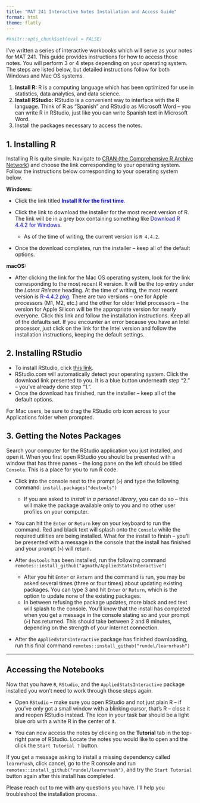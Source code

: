 ```yaml
---
title: "MAT 241 Interactive Notes Installation and Access Guide"
format: html
theme: flatly
---
```


```r
#knitr::opts_chunk$set(eval = FALSE)
```


I've written a series of interactive workbooks which will serve as your notes for MAT 241. This guide provides instructions for how to access those notes. You will perform 3 or 4 steps depending on your operating system. The steps are listed below, but detailed instructions follow for both Windows and Mac OS systems.

1. **Install R:** R is a computing language which has been optimized for use in statistics, data analytics, and data science.
2. **Install RStudio:** RStudio is a convenient way to interface with the R language. Think of R as "Spanish" and RStudio as Microsoft Word -- you can write R in RStudio, just like you can write Spanish text in Microsoft Word.
3. Install the packages necessary to access the notes.

## 1. Installing R

Installing R is quite simple. Navigate to [CRAN (the Comprehensive R Archive Network)](https://cran.r-project.org/){target="_blank"} and choose the link corresponding to your operating system. Follow the instructions below corresponding to your operating system below. 

**Windows:** 

+ Click the link titled **<span style = "color:blue">Install R for the first time</span>**.
+ Click the link to download the installer for the most recent version of R. The link will be in a grey box containing something like <span style = "color:blue">Download R 4.4.2 for Windows</span>.

  + As of the time of writing, the current version is `R 4.4.2`.
  
+ Once the download completes, run the installer -- keep all of the default options.

**macOS:**

+ After clicking the link for the Mac OS operating system, look for the link corresponding to the most recent R version. It will be the top entry under the *Latest Release* heading. At the time of writing, the most recent version is <span style = "color:blue">R-4.4.2.pkg</span>. There are two versions -- one for Apple processors (M1, M2, etc.) and the other for older Intel processors -- the version for Apple Silicon will be the appropriate version for nearly everyone. Click this link and follow the installation instructions. Keep all of the defaults set. If you encounter an error because you have an Intel processor, just click on the link for the Intel version and follow the installation instructions, keeping the default settings.

## 2. Installing RStudio

+ To install RStudio, click [this link](https://posit.co/download/rstudio-desktop/){target="_blank"}. 
+ RStudio.com will automatically detect your operating system. Click the download link presented to you. It is a blue button underneath step "2." -- you've already done step "1.".
+ Once the download has finished, run the installer -- keep all of the default options.

:::{.calllout.note}
For Mac users, be sure to drag the RStudio orb icon across to your Applications folder when prompted.
:::

## 3. Getting the Notes Packages

Search your computer for the RStudio application you just installed, and open it. When you first open RStudio you should be presented with a window that has three panes -- the long pane on the left should be titled `Console`. This is a place for you to run R code.

+ Click into the console next to the prompt (`>`) and type the following command: `install.packages("devtools")`

  + If you are asked to *install in a personal library*, you can do so -- this will make the package available only to you and no other user profiles on your computer.
+ You can hit the `Enter` or `Return` key on your keyboard to run the command. Red and black text will splash onto the `Console` while the required utilities are being installed. What for the install to finish -- you'll be presented with a message in the console that the install has finished and your prompt (`>`) will return.
+ After `devtools` has been installed, run the following command `remotes::install_github("agmath/AppliedStatsInteractive")`
  
  + After you hit `Enter` or `Return` and the command is run, you may be asked several times (three or four times) about updating existing packages. You can type 3 and hit `Enter` or `Return`, which is the option to update none of the existing packages.
  + In between refusing the package updates, more black and red text will splash to the console. You'll know that the install has completed when you get a message in the console stating so and your prompt (`>`) has returned. This should take between 2 and 8 minutes, depending on the strength of your internet connection.
  
+ After the `AppliedStatsInteractive` package has finished downloading, run this final command `remotes::install_github("rundel/learnrhash")`

***  

## Accessing the Notebooks

Now that you have `R`, `RStudio`, and the `AppliedStatsInteractive` package installed you won't need to work through those steps again. 

+ Open `RStudio` -- make sure you open RStudio and not just plain R -- if you've only got a small window with a blinking cursor, that's R -- close it and reopen RStudio instead. The icon in your task bar should be a light blue orb with a white R in the center of it.

+ You can now access the notes by clicking on the **Tutorial** tab in the top-right pane of RStudio. Locate the notes you would like to open and the click the `Start Tutorial ?` button.

If you get a message asking to install a missing dependency called `learnrhash`, click cancel, go to the R console and run `remotes::install_github("rundel/learnrhash")`, and try the `Start Tutorial` button again after this install has completed.

Please reach out to me with any questions you have. I'll help you troubleshoot the installation process.
